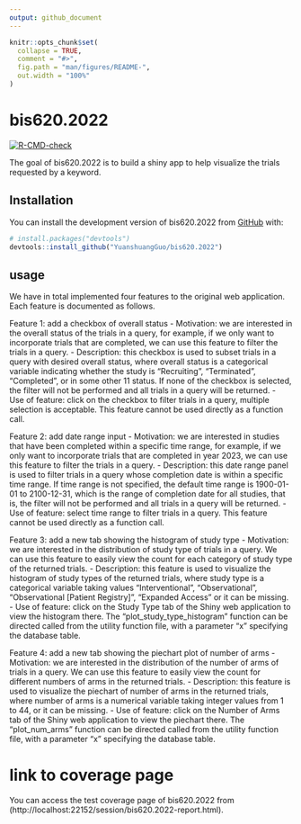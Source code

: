 ```yaml
---
output: github_document
---
```


<!-- README.md is generated from README.Rmd. Please edit that file -->

```r
knitr::opts_chunk$set(
  collapse = TRUE,
  comment = "#>",
  fig.path = "man/figures/README-",
  out.width = "100%"
)
```

# bis620.2022

<!-- badges: start -->
[![R-CMD-check](https://github.com/YuanshuangGuo/bis620.2022/actions/workflows/R-CMD-check.yaml/badge.svg)](https://github.com/YuanshuangGuo/bis620.2022/actions/workflows/R-CMD-check.yaml)
<!-- badges: end -->

The goal of bis620.2022 is to build a shiny app to help visualize the trials requested by a keyword. 

## Installation

You can install the development version of bis620.2022 from [GitHub](https://github.com/YuanshuangGuo/bis620.2022) with:

``` r
# install.packages("devtools")
devtools::install_github("YuanshuangGuo/bis620.2022")
```

## usage

We have in total implemented four features to the original web application. Each feature is documented as follows. 

Feature 1: add a checkbox of overall status
- Motivation: we are interested in the overall status of the trials in a query, for example, if we only want to incorporate trials that are completed, we can use this feature to filter the trials in a query. 
- Description: this checkbox is used to subset trials in a query with desired overall status, where overall status is a categorical variable indicating whether the study is “Recruiting”, “Terminated”, “Completed”, or in some other 11 status. If none of the checkbox is selected, the filter will not be performed and all trials in a query will be returned. 
- Use of feature: click on the checkbox to filter trials in a query, multiple selection is acceptable. This feature cannot be used directly as a function call. 

Feature 2: add date range input
- Motivation: we are interested in studies that have been completed within a specific time range, for example, if we only want to incorporate trials that are completed in year 2023, we can use this feature to filter the trials in a query. 
- Description: this date range panel is used to filter trials in a query whose completion date is within a specific time range. If time range is not specified, the default time range is 1900-01-01 to 2100-12-31, which is the range of completion date for all studies, that is, the filter will not be performed and all trials in a query will be returned. 
- Use of feature: select time range to filter trials in a query. This feature cannot be used directly as a function call. 

Feature 3: add a new tab showing the histogram of study type
- Motivation: we are interested in the distribution of study type of trials in a query. We can use this feature to easily view the count for each category of study type of the returned trials. 
- Description: this feature is used to visualize the histogram of study types of the returned trials, where study type is a categorical variable taking values “Interventional”, “Observational”, “Observational [Patient Registry]”, “Expanded Access” or it can be missing. 
- Use of feature: click on the Study Type tab of the Shiny web application to view the histogram there. The “plot_study_type_histogram” function can be directed called from the utility function file, with a parameter “x” specifying the database table. 

Feature 4: add a new tab showing the piechart plot of number of arms
- Motivation: we are interested in the distribution of the number of arms of trials in a query. We can use this feature to easily view the count for different numbers of arms in the returned trials. 
- Description: this feature is used to visualize the piechart of number of arms in the returned trials, where number of arms is a numerical variable taking integer values from 1 to 44, or it can be missing. 
- Use of feature: click on the Number of Arms tab of the Shiny web application to view the piechart there. The “plot_num_arms” function can be directed called from the utility function file, with a parameter “x” specifying the database table. 

# link to coverage page

You can access the test coverage page of bis620.2022 from (http://localhost:22152/session/bis620.2022-report.html). 
